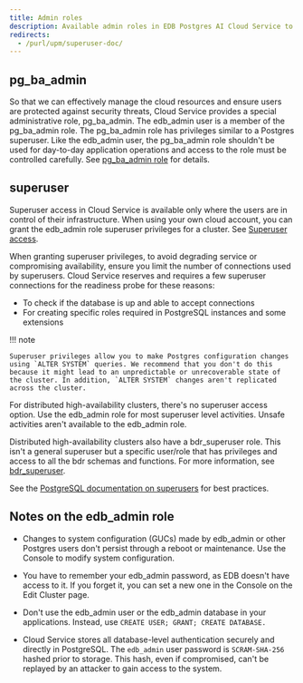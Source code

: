 ```yaml
---
title: Admin roles
description: Available admin roles in EDB Postgres AI Cloud Service to perform the administrative tasks.
redirects:
  - /purl/upm/superuser-doc/
---
```


## pg_ba_admin

So that we can effectively manage the cloud resources and ensure users are protected against security threats, Cloud Service provides a special administrative role, pg_ba_admin. The edb_admin user is a member of the pg_ba_admin role. The pg_ba_admin role has privileges similar to a Postgres superuser. Like the edb_admin user, the pg_ba_admin role shouldn't be used for day-to-day application operations and access to the role must be controlled carefully. See [pg_ba_admin role](pg_ba_admin) for details.

## superuser

Superuser access in Cloud Service is available only where the users are in control of their infrastructure. When using your own cloud account, you can grant the edb_admin role superuser privileges for a cluster. See [Superuser access](/edb-postgres-ai/cloud-service/getting_started/creating_cluster/creating_a_cluster/#superuser-access). 

When granting superuser privileges, to avoid degrading service or compromising availability, ensure you limit the number of connections used by superusers. Cloud Service reserves and requires a few superuser connections for the readiness probe for these reasons:

-   To check if the database is up and able to accept connections
-   For creating specific roles required in PostgreSQL instances and some extensions 

!!! note

    Superuser privileges allow you to make Postgres configuration changes using `ALTER SYSTEM` queries. We recommend that you don't do this because it might lead to an unpredictable or unrecoverable state of the cluster. In addition, `ALTER SYSTEM` changes aren't replicated across the cluster. 

For distributed high-availability clusters, there's no superuser access option. Use the edb_admin role for most superuser level activities. Unsafe activities aren't available to the edb_admin role.

Distributed high-availability clusters also have a bdr_superuser role. This isn't a general superuser but a specific user/role that has privileges and access to all the bdr schemas and functions. For more information, see [bdr_superuser](/pgd/latest/security/roles/).

See the [PostgreSQL documentation on superusers](https://www.postgresql.org/docs/current/role-attributes.html) for best practices. 

## Notes on the edb_admin role

-   Changes to system configuration (GUCs) made by edb_admin or other Postgres users don't persist through a reboot or maintenance. Use the Console to modify system configuration.

-   You have to remember your edb_admin password, as EDB doesn't have access to it. If you forget it, you can set a new one in the Console on the Edit Cluster page.

-   Don't use the edb_admin user or the edb_admin database in your applications. Instead, use `CREATE USER; GRANT; CREATE DATABASE.`

-   Cloud Service stores all database-level authentication securely and directly in PostgreSQL. The `edb_admin` user password is `SCRAM-SHA-256` hashed prior to storage. This hash, even if compromised, can't be replayed by an attacker to gain access to the system.
